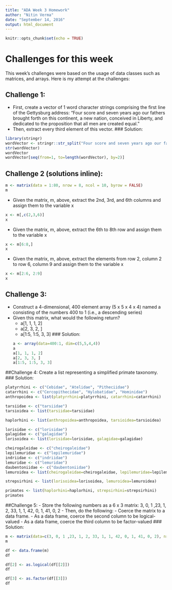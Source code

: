 ```yaml
---
title: "ADA Week 3 Homework"
author: "Nitin Verma"
date: "September 14, 2016"
output: html_document
---
```


```r
knitr::opts_chunk$set(echo = TRUE)
```

# Challenges for this week
This week's challenges were based on the usage of data classes such as matrices, and arrays. Here is my attempt at the challenges:

## Challenge 1:
- First, create a vector of 1 word character strings comprising the first line of the Gettysburg address: “Four score and seven years ago our fathers brought forth on this continent, a new nation, conceived in Liberty, and dedicated to the proposition that all men are created equal.”
- Then, extract every third element of this vector.
### Solution:
```r
library(stringr)
wordVector <- stringr::str_split("Four score and seven years ago our fathers brought forth on this continent, a new nation, conceived in Liberty, and dedicated to the proposition that all men are created equal.", " ")[[1]]
str(wordVector)
wordVector
wordVector[seq(from=1, to=length(wordVector), by=2)]
```

## Challenge 2 (solutions inline):
```r
m <- matrix(data = 1:80, nrow = 8, ncol = 10, byrow = FALSE)
m
```
- Given the matrix, m, above, extract the 2nd, 3rd, and 6th columns and assign them to the variable x
```r
x <- m[,c(2,3,6)]
x
```
- Given the matrix, m, above, extract the 6th to 8th row and assign them to the variable x
```r
x <- m[6:8,]
x
```
- Given the matrix, m, above, extract the elements from row 2, column 2 to row 6, column 9 and assign them to the variable x
```r
x <- m[2:6, 2:9]
x
```

## Challenge 3:
- Construct a 4-dimensional, 400 element array (5 x 5 x 4 x 4) named a consisting of the numbers 400 to 1 (i.e., a descending series)
- Given this matrix, what would the following return?
  - a[1, 1, 1, 2]
  - a[2, 3, 2, ]
  - a[1:5, 1:5, 3, 3]
### Solution:
```r
a <- array(data=400:1, dim=c(5,5,4,4))
a
a[1, 1, 1, 2]
a[2, 3, 3, ]
a[1:5, 1:5, 3, 3]
```

##Challenge 4:
Create a list representing a simplified primate taxonomy.
### Solution:
```r
platyrrhini <- c("Cebidae", "Atelidae", "Pitheciidae")
catarrhini <- c("Cercopithecidae", "Hylobatidae", "Hominidae")
anthropoidea <- list(platyrrhini=platyrrhini, catarrhini=catarrhini)

tarsiidae <- c("tarsiidae")
tarsioidea <- list(tarsiidae=tarsiidae)

haplorhini <- list(anthropoidea=anthropoidea, tarsioidea=tarsioidea)

lorisidae <- c("lorisidae")
galagidae <- c("galagidae")
lorisoidea <- list(lorisidae=lorisidae, galagidae=galagidae)

cheirogaleidae <- c("cheirogaleidae")
lepilemuridae <- c("lepilemuridae")
indriidae <- c("indriidae")
lemuridae <- c("lemuridae")
daubentoniidae <- c("daubentoniidae")
lemuroidea <- list(cheirogaleidae=cheirogaleidae, lepilemuridae=lepilemuridae, indriidae=indriidae, lemuridae=lemuridae, daubentoniidae=daubentoniidae)

strepsirhini <- list(lorisoidea=lorisoidea, lemuroidea=lemuroidea)

primates <- list(haplorhini=haplorhini, strepsirhini=strepsirhini)
primates
```

##Challenge 5:
- Store the following numbers as a 6 x 3 matrix: 3, 0, 1 ,23, 1, 2, 33, 1, 1, 42, 0, 1, 41, 0, 2
- Then, do the following:
  - Coerce the matrix to a data frame.
  - As a data frame, coerce the second column to be logical-valued
  - As a data frame, coerce the third column to be factor-valued
### Solution:
```r
m <- matrix(data=c(3, 0, 1 ,23, 1, 2, 33, 1, 1, 42, 0, 1, 41, 0, 2), nrow=6, ncol=3, byrow=TRUE)
m

df <- data.frame(m)
df

df[2] <- as.logical(df[[2]])
df

df[3] <- as.factor(df[[3]])
df
```
